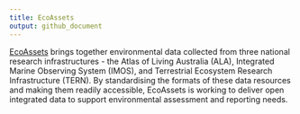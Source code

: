 ```yaml
---
title: EcoAssets
output: github_document
---
```


[EcoAssets](https://ecoassets.org.au) brings together environmental data collected from three national research infrastructures - the Atlas of Living Australia (ALA), Integrated Marine Observing System (IMOS), and Terrestrial Ecosystem Research Infrastructure (TERN). By standardising the formats of these data resources and making them readily accessible, EcoAssets is working to deliver open integrated data to support environmental assessment and reporting needs.
